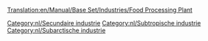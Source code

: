 [[Translation:en/Manual/Base Set/Industries/Food Processing Plant]]

{{nl/Industrieën|image=en/Foodprocplant.png
|name=Voedselfabriek
|climates=[[nl/Manual/Klimaat#Subtropisch|Subtropisch]], [[nl/Manual/Klimaat#Subarctisch|Subarctisch]].
|accepts=[[nl/Manual/Base Set/Cargos/Vee|levende have (vee)]], [[nl/Manual/Base Set/Cargos/Tarwe|tarwe]] (Subarctisch alleen). [[nl/Manual/Base Set/Cargos/Fruit|fruit]], [[nl/Manual/Base Set/Cargos/Mais|mais]] (Subtropisch alleen)
|produces=[[nl/Manual/Base Set/Cargos/Voedsel|Voedsel]]
|notes=Niet aanwezig in [[nl/Manual/Klimaat#Gematigd|gematigd klimaat]]. Voedsel is nodig voor gemeenten boven de sneeuwlijn om te kunnen groeien in het subarctische klimaat. In het subtropisch klimaat zijn voedsel en water nodig om steden in de woestijn te laten groeien. 
}}

{{nl/Navbox Industrieën}}
[[Category:nl/Secundaire industrie]]
[[Category:nl/Subtropische industrie]]
[[Category:nl/Subarctische industrie]]